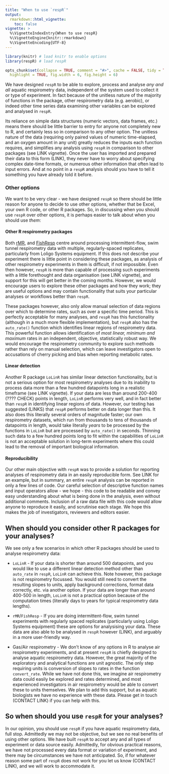 ```yaml
---
title: "When to use `respR`"
output: 
  rmarkdown::html_vignette:
    toc: false
vignette: >
  %\VignetteIndexEntry{When to use respR}
  %\VignetteEngine{knitr::rmarkdown}
  %\VignetteEncoding{UTF-8}
---
```


```r
library(knitr) # load knitr to enable options
library(respR) # load respR

opts_chunk$set(collapse = TRUE, comment = "#>", cache = FALSE, tidy = TRUE, 
  highlight = TRUE, fig.width = 6, fig.height = 6)
```

We have designed `respR` to be able to explore, process and analyse *any and all* aquatic respirometry data, independent of the system used to collect it or type of experiment. In fact because of the unitless nature of the majority of functions in the package, other respirometry data (e.g. aerobic), or indeed other time series data examining other variables can be explored and analysed in `respR`. 

Its reliance on simple data structures (numeric vectors, data frames, etc.) means there should be little barrier to entry for anyone not completely new to R, and certainly less so in comparison to any other option. The unitless nature of the data (requiring only paired values of numeric time-elapsed, and an oxygen amount in any unit) greatly reduces the inputs each function requires, and simplifies any analysis using `respR` in comparison to other packages (see LINK vignette). Once the user has imported and prepared their data to this form (LINK), they never have to worry about specifying complex date-time formats, or numerous other information that often lead to input errors. And at no point in a `respR` analysis should you have to tell it something you have already told it before. 

### Other options
We want to be very clear - we have designed `respR` so there should be little reason for anyone to decide to use other options, whether that be Excel, your own R code, or other R packages. So, in discussing when you should use `respR` over other options, it is perhaps easier to talk about when you should use *them*:

#### Other R respirometry packages 
Both [rMR](https://cran.r-project.org/web/packages/rMR/index.html), and [FishResp](https://fishresp.org) centre around processing intermittent-flow, swim tunnel respirometry data with multiple, regularly-spaced replicates, particularly from Loligo Systems equipment. If this does not describe your experiment there is little point in considering these packages, as analysis of other respirometry experiments in them is difficult, if not impossible. Even then however, `respR` is more than capable of processing such experiments with a little forethought and data organisation (see LINK vignette), and support for this will get better in the coming months. However, we would encourage users to explore these other packages and how they work; they are useful options and may contain functionality that suits your particular analyses or workflows better than `respR`. 

These packages however, also only allow manual selection of data regions over which to determine rates, such as over a specific time period. This is perfectly acceptable for many analyses, and `respR` has this functionality (although in a much more flexible implementation), but `respR` also has the `auto_rate()` function which identifies linear regions of respirometry data. This powerful function allows identification of *most linear, minimum and maximum* rates in an independent, objective, statistically robust way. We would encourage the respirometry community to explore such methods rather than rely on manual selection, which can leave investigators open to accusations of cherry picking and bias when reporting metabolic rates. 

#### Linear detection
Another R package `LoLinR` has similar linear detection functionality, but is not a serious option for most respirometry analyses due to its inability to process data more than a few hundred datapoints long in a realistic timeframe (see LINK vignette). If your data are less than around 200-400 (???? CHECK) points in length, `LoLinR` performs very well, and in fact better than `respR` in identifying linear regions of data. However, our testing has suggested (LINKS) that `respR` performs better on data longer than this. It also does this literally several orders of magnitude faster; our own respirometry datasets, which run from thousands to tens of thousands of datapoints in length, would take literally *years* to be processed by the functions in `LoLinR` but are processed by `auto_rate()` in seconds. Thinning such data to a few hundred points long to fit within the capabilities of `LoLinR` is not an acceptable solution in long-term experiments where this could lead to the removal of important biological information. 

#### Reproducibility 
Our other main objective with `respR` was to provide a solution for reporting analyses of respirometry data in an easily reproducible form. See LINK for an example, but in summary, an entire `respR` analysis can be reported in only a few lines of code. Our careful selection of descriptive function names and input operators allow - we hope - this code to be readable and convey easy understanding about what is being done in the analysis, even without additional comments. Inclusion of a raw data file with this code would allow anyone to reproduce it easily, and scrutinise each stage. We hope this makes the job of investigators, reviewers and editors easier. 

## When should you consider other R packages for your analyses?

We see only a few scenarios in which other R packages should be used to analyse respirometry data: 

- `LoLinR` - If your data is shorter than around 500 datapoints, and you would like to use a different linear detection method other than `auto_rate` in `respR`, `LoLinR` can achieve this. Note however, this package is not respirometry focussed. You would still need to convert the resulting slopes to units, apply background corrections, format data correctly, etc. via another option. If your data are longer than around 400-500 in length, `LoLinR` is not a practical option because of the computation times (literally days to years for typical respirometry data lengths). 

- `rMR`/`FishResp` - If you are doing intermittent-flow, swim tunnel experiments with regularly spaced replicates (particularly using Loligo Systems equipment) these are options for analysising your data. These data are also able to be analysed in `respR` however (LINK), and arguably in a more user-friendly way. 

- Gas/Air respirometry - We don't know of any options in R to analyse air respirometry experiments, and at present `respR` is chiefly designed to analyse aquatic respirometry data. However, the great majority of the exploratory and analytical functions are unit agnostic. The only step requiring units is conversion of slopes to rates in the function `convert_rate`. While we have not done this, we imagine air respirometry data could easily be explored and rates determined, and most experienced investigators in air respirometry would be able to convert these to units themselves. We plan to add this support, but as aquatic biologists we have no experience with these data. Please get in touch (CONTACT LINK) if you can help with this. 

## So when should you use `respR` for your analyses?
In our opinion, you should use `respR` if you have aquatic respirometry data, full stop. Admittedly we may not be objective, but we see no real benefits of using other options. We have built `respR` to accept any and all types of experiment or data source easily. Admittedly, for obvious practical reasons, we have not processed every data format or variation of experiment, and there may be circumstances we have not anticipated. So, if for whatever reason some part of `respR` does not work for you let us know (CONTACT LINK), and we will work to accommodate it.  

